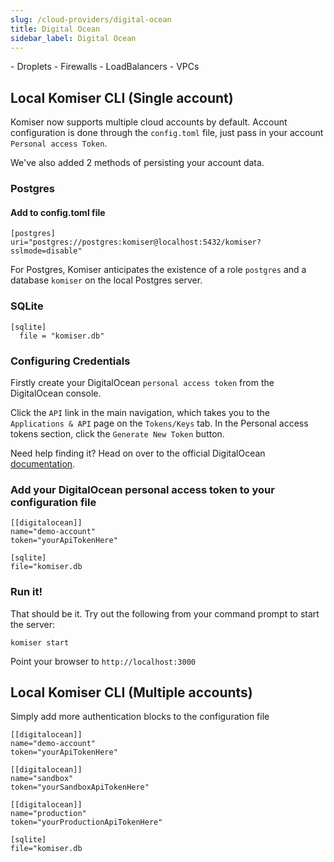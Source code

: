 ```yaml
---
slug: /cloud-providers/digital-ocean
title: Digital Ocean
sidebar_label: Digital Ocean
---
```


<AccordionGroup>
  <Accordion title="Supported resource list">
  - Droplets 
  - Firewalls
  - LoadBalancers
  - VPCs
  </Accordion>
</AccordionGroup>

## Local Komiser CLI (Single account)

Komiser now supports multiple cloud accounts by default. Account configuration is done through the `config.toml` file, just pass in your account `Personal access Token`.

We've also added 2 methods of persisting your account data.
### Postgres
#### Add to config.toml file
```
[postgres]
uri="postgres://postgres:komiser@localhost:5432/komiser?sslmode=disable"
```
<Tip> For Postgres, Komiser anticipates the existence of a role `postgres` and a database `komiser` on the local Postgres server. </Tip>

### SQLite

```
[sqlite]
  file = "komiser.db"
```

### Configuring Credentials

Firstly create your DigitalOcean `personal access token` from the DigitalOcean console.

Click the `API` link in the main navigation, which takes you to the `Applications & API` page on the `Tokens/Keys` tab. In the Personal access tokens section, click the `Generate New Token` button.

Need help finding it? Head on over to the official DigitalOcean [documentation](https://docs.digitalocean.com/reference/api/create-personal-access-token/).

### Add your DigitalOcean personal access token to your configuration file

```
[[digitalocean]]
name="demo-account"
token="yourApiTokenHere"

[sqlite]
file="komiser.db
```
                                        

### Run it!
That should be it. Try out the following from your command prompt to start the server:

```
komiser start 
```

Point your browser to `http://localhost:3000`

## Local Komiser CLI (Multiple accounts)
Simply add more authentication blocks to the configuration file

```
[[digitalocean]]
name="demo-account"
token="yourApiTokenHere"

[[digitalocean]]
name="sandbox"
token="yourSandboxApiTokenHere"

[[digitalocean]]
name="production"
token="yourProductionApiTokenHere"

[sqlite]
file="komiser.db
```
